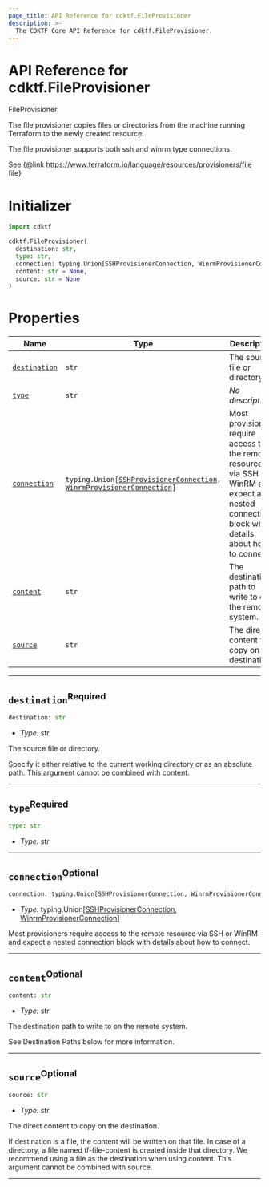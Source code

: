 ```yaml
---
page_title: API Reference for cdktf.FileProvisioner
description: >-
  The CDKTF Core API Reference for cdktf.FileProvisioner.
---
```


<!-- This file is generated through yarn generate-docs -->

# API Reference for cdktf.FileProvisioner

   FileProvisioner <a name="FileProvisioner" id="cdktf.FileProvisioner"></a>
  
  The file provisioner copies files or directories from the machine running Terraform to the newly created resource.
  
  The file provisioner supports both ssh and winrm type connections.
  
  See {@link https://www.terraform.io/language/resources/provisioners/file file}
  
  # Initializer <a name="Initializer" id="cdktf.FileProvisioner.Initializer"></a>
  
  ```python
  import cdktf
  
  cdktf.FileProvisioner(
    destination: str,
    type: str,
    connection: typing.Union[SSHProvisionerConnection, WinrmProvisionerConnection] = None,
    content: str = None,
    source: str = None
  )
  ```
  
  # Properties <a name="Properties" id="Properties"></a>
  
  | **Name** | **Type** | **Description** |
  | --- | --- | --- |
  | <code><a href="#cdktf.FileProvisioner.property.destination">destination</a></code> | <code>str</code> | The source file or directory. |
  | <code><a href="#cdktf.FileProvisioner.property.type">type</a></code> | <code>str</code> | *No description.* |
  | <code><a href="#cdktf.FileProvisioner.property.connection">connection</a></code> | <code>typing.Union[<a href="#cdktf.SSHProvisionerConnection">SSHProvisionerConnection</a>, <a href="#cdktf.WinrmProvisionerConnection">WinrmProvisionerConnection</a>]</code> | Most provisioners require access to the remote resource via SSH or WinRM and expect a nested connection block with details about how to connect. |
  | <code><a href="#cdktf.FileProvisioner.property.content">content</a></code> | <code>str</code> | The destination path to write to on the remote system. |
  | <code><a href="#cdktf.FileProvisioner.property.source">source</a></code> | <code>str</code> | The direct content to copy on the destination. |
  
  ---
  
  ## `destination`<sup>Required</sup> <a name="destination" id="cdktf.FileProvisioner.property.destination"></a>
  
  ```python
  destination: str
  ```
  
  - *Type:* str
  
  The source file or directory.
  
  Specify it either relative to the current working directory or as an absolute path.
  This argument cannot be combined with content.
  
  ---
  
  ## `type`<sup>Required</sup> <a name="type" id="cdktf.FileProvisioner.property.type"></a>
  
  ```python
  type: str
  ```
  
  - *Type:* str
  
  ---
  
  ## `connection`<sup>Optional</sup> <a name="connection" id="cdktf.FileProvisioner.property.connection"></a>
  
  ```python
  connection: typing.Union[SSHProvisionerConnection, WinrmProvisionerConnection]
  ```
  
  - *Type:* typing.Union[<a href="#cdktf.SSHProvisionerConnection">SSHProvisionerConnection</a>, <a href="#cdktf.WinrmProvisionerConnection">WinrmProvisionerConnection</a>]
  
  Most provisioners require access to the remote resource via SSH or WinRM and expect a nested connection block with details about how to connect.
  
  ---
  
  ## `content`<sup>Optional</sup> <a name="content" id="cdktf.FileProvisioner.property.content"></a>
  
  ```python
  content: str
  ```
  
  - *Type:* str
  
  The destination path to write to on the remote system.
  
  See Destination Paths below for more information.
  
  ---
  
  ## `source`<sup>Optional</sup> <a name="source" id="cdktf.FileProvisioner.property.source"></a>
  
  ```python
  source: str
  ```
  
  - *Type:* str
  
  The direct content to copy on the destination.
  
  If destination is a file, the content will be written on that file.
  In case of a directory, a file named tf-file-content is created inside that directory.
  We recommend using a file as the destination when using content.
  This argument cannot be combined with source.
  
  ---
  
